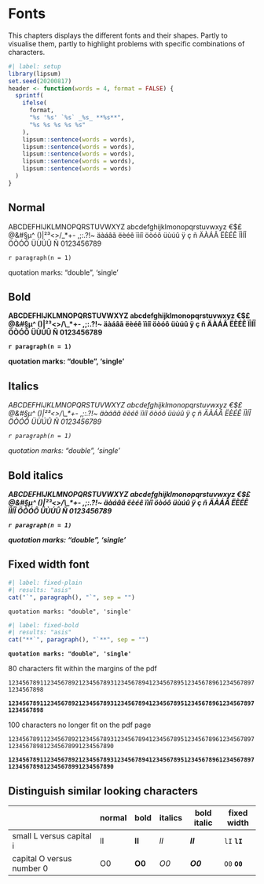 # Fonts

This chapters displays the different fonts and their shapes.
Partly to visualise them, partly to highlight problems with specific combinations of characters.

```r
#| label: setup
library(lipsum)
set.seed(20200817)
header <- function(words = 4, format = FALSE) {
  sprintf(
    ifelse(
      format,
      "%s '%s' `%s` _%s_ **%s**",
      "%s %s %s %s %s"
    ),
    lipsum::sentence(words = words),
    lipsum::sentence(words = words),
    lipsum::sentence(words = words),
    lipsum::sentence(words = words),
    lipsum::sentence(words = words)
  )
}
```

## Normal

ABCDEFHIJKLMNOPQRSTUVWXYZ abcdefghijklmonopqrstuvwxyz €$£ @&#§µ^ ()|²³<>/\_*+- ,;:.?!~ äàáâã ëèéê ïìíî öòóô üùúû ÿ ç ñ ÄÀÁÂ ËÈÉÊ ÏÌÍÎ ÖÒÓÔ ÜÙÚÛ Ñ 0123456789 <!-- spell-check: ignore-->

`r paragraph(n = 1)`

quotation marks: "double", 'single'

## Bold

**ABCDEFHIJKLMNOPQRSTUVWXYZ abcdefghijklmonopqrstuvwxyz €$£ @&#§µ^ ()[]{}|²³<>/\\\_\*+- ,;:.?!~ äàáâã ëèéê ïìíî öòóô üùúû ÿ ç ñ ÄÀÁÂ ËÈÉÊ ÏÌÍÎ ÖÒÓÔ ÜÙÚÛ Ñ 0123456789** <!-- spell-check: ignore-->

**`r paragraph(n = 1)`**

**quotation marks: "double", 'single'**

## Italics

_ABCDEFHIJKLMNOPQRSTUVWXYZ abcdefghijklmonopqrstuvwxyz €$£ @&#§µ^ ()[]{}|²³<>/\\\_\*+- ,;:.?!~ äàáâã ëèéê ïìíî öòóô üùúû ÿ ç ñ ÄÀÁÂ ËÈÉÊ ÏÌÍÎ ÖÒÓÔ ÜÙÚÛ Ñ 0123456789_ <!-- spell-check: ignore-->

_`r paragraph(n = 1)`_

_quotation marks: "double", 'single'_

## Bold italics {#sec-bold-italic}

**_ABCDEFHIJKLMNOPQRSTUVWXYZ abcdefghijklmonopqrstuvwxyz €$£ @&#§µ^ ()[]{}|²³<>/\\\_\*+- ,;:.?!~ äàáâã ëèéê ïìíî öòóô üùúû ÿ ç ñ ÄÀÁÂ ËÈÉÊ ÏÌÍÎ ÖÒÓÔ ÜÙÚÛ Ñ 0123456789_** <!-- spell-check: ignore-->

_**`r paragraph(n = 1)`**_

_**quotation marks: "double", 'single'**_

## Fixed width font

```r
#| label: fixed-plain
#| results: "asis"
cat("`", paragraph(), "`", sep = "")
```

`quotation marks: "double", 'single'`

```r
#| label: fixed-bold
#| results: "asis"
cat("**`", paragraph(), "`**", sep = "")
```

**`quotation marks: "double", 'single'`**

80 characters fit within the margins of the pdf

`12345678911234567892123456789312345678941234567895123456789612345678971234567898`

**`12345678911234567892123456789312345678941234567895123456789612345678971234567898`**

100 characters no longer fit on the pdf page

`1234567891123456789212345678931234567894123456789512345678961234567897123456789812345678991234567890`

**`1234567891123456789212345678931234567894123456789512345678961234567897123456789812345678991234567890`**

## Distinguish similar looking characters

|                            | normal | bold | italics | bold italic | fixed width |
| ---------------------------| --- | --- | --- | --------- | --------- |
| small L versus capital i   | lI | **lI** | _lI_ | **_lI_** | `lI` **`lI`** | <!-- spell-check: ignore-->
| capital O versus number 0  | O0 | **O0** | _O0_ | **_O0_** | `O0` **`O0`** |
